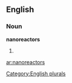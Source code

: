 
==English==

===Noun===
'''nanoreactors'''

# {{plural of|[[nanoreactor]]}}

[[Category:English plurals]]

[[ar:nanoreactors]]